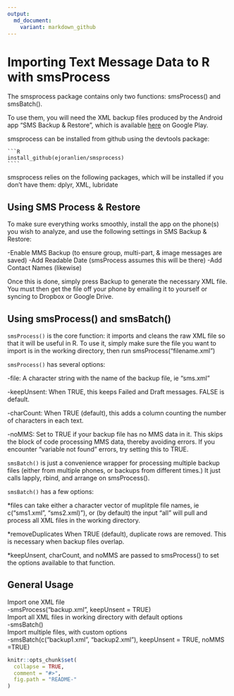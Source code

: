 ```yaml
---
output:
  md_document:
    variant: markdown_github
---
```


<!-- README.md is generated from README.Rmd. Please edit that file -->


Importing Text Message Data to R with smsProcess
====================

The smsprocess package contains only two functions: smsProcess() and smsBatch().

To use them, you will need the XML backup files produced by the Android app
"SMS Backup & Restore", which is available  [here](https://play.google.com/store/apps/details?id=com.riteshsahu.SMSBackupRestore)
on Google Play. 

smsprocess can be installed from github using the devtools package:

    ```R
    install_github(ejoranlien/smsprocess)
    ````
smsprocess relies on the following packages, which will be installed if you
don't have them: dplyr, XML, lubridate

Using SMS Process & Restore
---------------------

To make sure everything works smoothly, install the app on the phone(s) you wish 
to analyze, and use the following settings in SMS Backup & Restore:

  -Enable MMS Backup (to ensure group, multi-part, & image messages are saved)
  -Add Readable Date (smsProcess assumes this will be there)
  -Add Contact Names (likewise)

Once this is done, simply press Backup to generate the necessary XML file. You
must then get the file off your phone by emailing it to yourself or syncing to
Dropbox or Google Drive.

Using smsProcess() and smsBatch()
---------------------
`smsProcess()` is the core function: it imports and cleans the raw XML file
so that it will be useful in R. To use it, simply make sure the file you want
to import is in the working directory, then run smsProcess("filename.xml")


`smsProcess()` has several options:

  -file: A character string with the name of the backup file, ie "sms.xml"
  
  -keepUnsent: When TRUE, this keeps Failed and Draft messages. FALSE is default.
  
  -charCount: When TRUE (default), this adds a column counting the number of 
  characters in each text.
  
  -noMMS: Set to TRUE if your backup file has no MMS data in it. This skips
  the block of code processing MMS data, thereby avoiding errors. If you 
  encounter "variable not found" errors, try setting this to TRUE.

`smsBatch()` is just a convenience wrapper for processing multiple backup files
(either from multiple phones, or backups from different times.) It just calls
lapply, rbind, and arrange on smsProcess().

`smsBatch()` has a few options:

*files can take either a character vector of muplitple file names, ie
  c("sms1.xml", "sms2.xml)"), or (by default) the input "all" will pull and
  process all XML files in the working directory.  
  
*removeDuplicates When TRUE (default), duplicate rows are removed. This is
  necessary when backup files overlap.  
  
*keepUnsent, charCount, and noMMS are passed to smsProcess() to set the
  options available to that function.  
  
General Usage
---------------------
Import one XML file  
  -smsProcess("backup.xml", keepUnsent = TRUE)  
Import all XML files in working directory with default options  
  -smsBatch()  
Import multiple files, with custom options  
  -smsBatch(c("backup1.xml", "backup2.xml"), keepUnsent = TRUE, noMMS =TRUE)  


```r
knitr::opts_chunk$set(
  collapse = TRUE,
  comment = "#>",
  fig.path = "README-"
)
```
